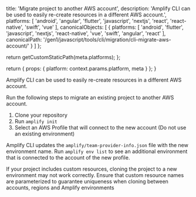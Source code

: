                   
  title: 'Migrate project to another AWS account',
  description: 'Amplify CLI can be used to easily re-create resources in a different AWS account.',
  platforms: [
    'android',
    'angular',
    'flutter',
    'javascript',
    'nextjs',
    'react',
    'react-native',
    'swift',
    'vue'
  ],
  canonicalObjects: [
    {
      platforms: [
        'android',
        'flutter',
        'javascript',
        'nextjs',
        'react-native',
        'vue',
        'swift',
        'angular',
        'react'
      ],
      canonicalPath: '/gen1/javascript/tools/cli/migration/cli-migrate-aws-account/'
    }
  ]
};

  return getCustomStaticPath(meta.platforms);
};

  return {
    props: {
      platform: context.params.platform,
      meta
    }
  };
}
          

Amplify CLI can be used to easily re-create resources in a different AWS account.

Run the following steps to migrate an existing project to another AWS account.

1. Clone your repository
2. Run `amplify init`
3. Select an AWS Profile that will connect to the new account (Do not use an existing environment)

Amplify CLI updates the `amplify/team-provider-info.json` file with the new environment name. Run `amplify env list` to see an additional environment that is connected to the account of the new profile.

<Callout warning>

If your project includes custom resources, cloning the project to a new environment may not work correctly.
Ensure that custom resource names are parameterized to guarantee uniqueness when cloning between accounts, regions and Amplify environments

</Callout>
